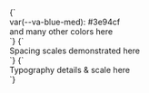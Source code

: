 
<Meta title="Tokens" />

<Story name="Colors">
{`
 <div>
  <div class="swatch" style="color: var(--color-white); background-color: var(--va-blue-med)">
    var(--va-blue-med): #3e94cf
  </div>
  and many other colors here
 </div>
`}
</Story>

<Story name="Spacing">
{`
 <div>
  Spacing scales demonstrated here
 </div>
`}
</Story>

<Story name="Typography">
{`
  <div>
    Typography details & scale here
  </div>
`}
</Story>

